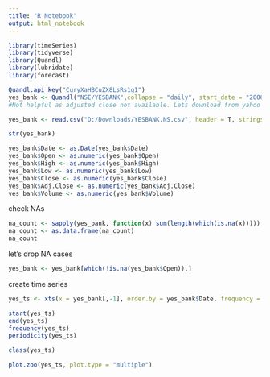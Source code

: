 ```yaml
---
title: "R Notebook"
output: html_notebook
---
```


```r
library(timeSeries)
library(tidyverse)
library(Quandl)
library(lubridate)
library(forecast)

```
```r
Quandl.api_key("CuryXaHBCuZX8LsRs1g1")
yes_bank <- Quandl("NSE/YESBANK",collapse = "daily", start_date = "2006-01-01", type="raw")
#Not helpful as adjusted close not available. Lets download from yahoo fiannce
```

```r
yes_bank <- read.csv("D:/Downloads/YESBANK.NS.csv", header = T, stringsAsFactors = F, check.names = T)
```

```r
str(yes_bank)
```
```r
yes_bank$Date <- as.Date(yes_bank$Date)
yes_bank$Open <- as.numeric(yes_bank$Open)
yes_bank$High <- as.numeric(yes_bank$High)
yes_bank$Low <- as.numeric(yes_bank$Low)
yes_bank$Close <- as.numeric(yes_bank$Close)
yes_bank$Adj.Close <- as.numeric(yes_bank$Adj.Close)
yes_bank$Volume <- as.numeric(yes_bank$Volume)

```
check NAs
```r
na_count <- sapply(yes_bank, function(x) sum(length(which(is.na(x)))))
na_count <- as.data.frame(na_count)
na_count

```
let's drop NA cases

```r
yes_bank <- yes_bank[which(!is.na(yes_bank$Open)),]

```

create time series 
```r
yes_ts <- xts(x = yes_bank[,-1], order.by = yes_bank$Date, frequency = 1)

start(yes_ts)
end(yes_ts)
frequency(yes_ts)
periodicity(yes_ts)

class(yes_ts)

```

```r
plot.zoo(yes_ts, plot.type = "multiple")

```

